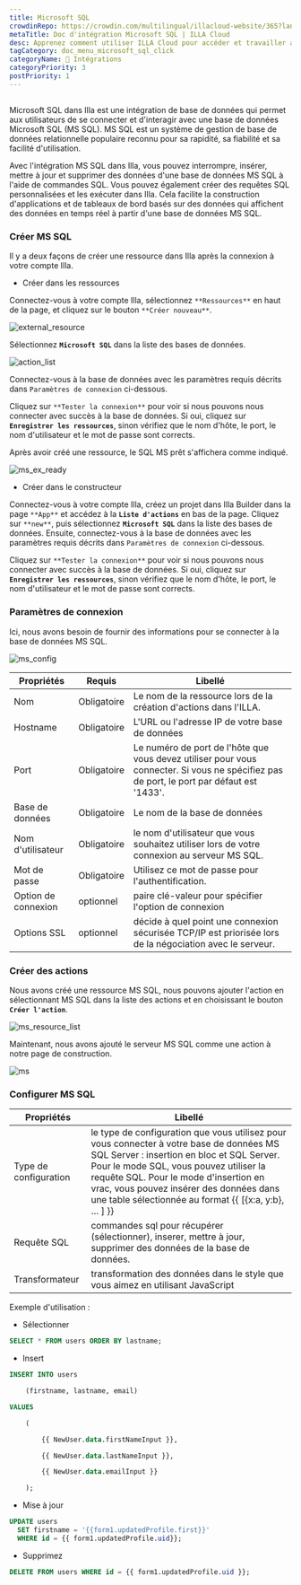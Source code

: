 ```yaml
---
title: Microsoft SQL
crowdinRepo: https://crowdin.com/multilingual/illacloud-website/365?languages=fr&filter=basic&value=0
metaTitle: Doc d'intégration Microsoft SQL | ILLA Cloud
desc: Apprenez comment utiliser ILLA Cloud pour accéder et travailler avec les données SQL de Microsoft. Construisez des applications, visualisez des données et automatisez des workflows avec ILLA Cloud.
tagCategory: doc_menu_microsoft_sql_click
categoryName: 🔨 Intégrations
categoryPriority: 3
postPriority: 1
---
```


## <h2 hidden>Qu'est-ce que Microsoft SQL ?</h2>

Microsoft SQL dans Illa est une intégration de base de données qui permet aux utilisateurs de se connecter et d'interagir avec une base de données Microsoft SQL (MS SQL). MS SQL est un système de gestion de base de données relationnelle populaire reconnu pour sa rapidité, sa fiabilité et sa facilité d'utilisation.

Avec l'intégration MS SQL dans Illa, vous pouvez interrompre, insérer, mettre à jour et supprimer des données d'une base de données MS SQL à l'aide de commandes SQL. Vous pouvez également créer des requêtes SQL personnalisées et les exécuter dans Illa. Cela facilite la construction d'applications et de tableaux de bord basés sur des données qui affichent des données en temps réel à partir d'une base de données MS SQL.

### Créer MS SQL

Il y a deux façons de créer une ressource dans Illa après la connexion à votre compte Illa.

-   Créer dans les ressources

Connectez-vous à votre compte Illa, sélectionnez `**Ressources**` en haut de la page, et cliquez sur le bouton `**Créer nouveau**`.

![external_resource](https://cdn.illacloud.com/official-website/img/docs/external_resource.png)

Sélectionnez **`Microsoft SQL`** dans la liste des bases de données.

![action_list](https://cdn.illacloud.com/official-website/img/docs/action_list.png)

Connectez-vous à la base de données avec les paramètres requis décrits dans `Paramètres de connexion` ci-dessous.

Cliquez sur `**Tester la connexion**` pour voir si nous pouvons nous connecter avec succès à la base de données. Si oui, cliquez sur **`Enregistrer les ressources`**, sinon vérifiez que le nom d'hôte, le port, le nom d'utilisateur et le mot de passe sont corrects.

Après avoir créé une ressource, le SQL MS prêt s'affichera comme indiqué.

![ms_ex_ready](https://cdn.illacloud.com/official-website/img/docs/ms_ex_ready.png)

-   Créer dans le constructeur

Connectez-vous à votre compte Illa, créez un projet dans Illa Builder dans la page `**App**` et accédez à la **`Liste d'actions`** en bas de la page. Cliquez sur `**new**`, puis sélectionnez **`Microsoft SQL`** dans la liste des bases de données. Ensuite, connectez-vous à la base de données avec les paramètres requis décrits dans `Paramètres de connexion` ci-dessous.

Cliquez sur `**Tester la connexion**` pour voir si nous pouvons nous connecter avec succès à la base de données. Si oui, cliquez sur **`Enregistrer les ressources`**, sinon vérifiez que le nom d'hôte, le port, le nom d'utilisateur et le mot de passe sont corrects.

### Paramètres de connexion

Ici, nous avons besoin de fournir des informations pour se connecter à la base de données MS SQL.

![ms_config](https://cdn.illacloud.com/official-website/img/docs/ms_config.png)

| Propriétés                 | Requis      | Libellé                                                                                                                                     |
| -------------------------- | ----------- | ------------------------------------------------------------------------------------------------------------------------------------------- |
| Nom                        | Obligatoire | Le nom de la ressource lors de la création d'actions dans l'ILLA.                                                                           |
| Hostname                   | Obligatoire | L'URL ou l'adresse IP de votre base de données                                                                                              |
| Port                       | Obligatoire | Le numéro de port de l'hôte que vous devez utiliser pour vous connecter. Si vous ne spécifiez pas de port, le port par défaut est '1433'.   |
| Base de données            | Obligatoire | Le nom de la base de données                                                                                                                |
| Nom d'utilisateur          | Obligatoire | le nom d'utilisateur que vous souhaitez utiliser lors de votre connexion au serveur MS SQL.                                                 |
| Mot de passe               | Obligatoire | Utilisez ce mot de passe pour l'authentification.                                                                                           |
| Option de connexion        | optionnel   | paire clé-valeur pour spécifier l'option de connexion                                                                                       |
| Options SSL                | optionnel   | décide à quel point une connexion sécurisée TCP/IP est priorisée lors de la négociation avec le serveur.                                    |

### Créer des actions

Nous avons créé une ressource MS SQL, nous pouvons ajouter l'action en sélectionnant MS SQL dans la liste des actions et en choisissant le bouton **`Créer l'action`**.

![ms_resource_list](https://cdn.illacloud.com/official-website/img/docs/ms_resource_list.png)

Maintenant, nous avons ajouté le serveur MS SQL comme une action à notre page de construction.

![ms](https://cdn.illacloud.com/official-website/img/docs/ms.png)

### Configurer MS SQL

| Propriétés            | Libellé                                                                                                                                                                                                                                                                                                                       |
| --------------------- | ----------------------------------------------------------------------------------------------------------------------------------------------------------------------------------------------------------------------------------------------------------------------------------------------------------------------------- |
| Type de configuration | le type de configuration que vous utilisez pour vous connecter à votre base de données MS SQL Server : insertion en bloc et SQL Server. Pour le mode SQL, vous pouvez utiliser la requête SQL. Pour le mode d'insertion en vrac, vous pouvez insérer des données dans une table sélectionnée au format {{ [{x:a, y:b}, … ] }} |
| Requête SQL           | commandes sql pour récupérer (sélectionner), inserer, mettre à jour, supprimer des données de la base de données.                                                                                                                                                                                                             |
| Transformateur        | transformation des données dans le style que vous aimez en utilisant JavaScript                                                                                                                                                                                                                                               |

Exemple d'utilisation :

-   Sélectionner

```sql
SELECT * FROM users ORDER BY lastname;
```

-   Insert

```sql
INSERT INTO users

	(firstname, lastname, email)

VALUES

	(

		{{ NewUser.data.firstNameInput }},

		{{ NewUser.data.lastNameInput }},

		{{ NewUser.data.emailInput }}

	);
```

-   Mise à jour

```sql
UPDATE users
  SET firstname = '{{form1.updatedProfile.first}}'
  WHERE id = {{ form1.updatedProfile.uid}};
```

-   Supprimez

```sql
DELETE FROM users WHERE id = {{ form1.updatedProfile.uid }};
```
